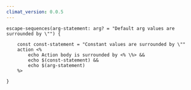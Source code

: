 ```yaml
---
climat_version: 0.0.5
---
```

```clidsl title="escape-sequences.cli"
escape-sequences(arg-statement: arg? = "Default arg values are surrounded by \"") {

    const const-statement = "Constant values are surrounded by \""
    action <%
        echo Action body is surrounded by <% \%> &&
        echo $(const-statement) &&
        echo $(arg-statement)
    %>

}
```